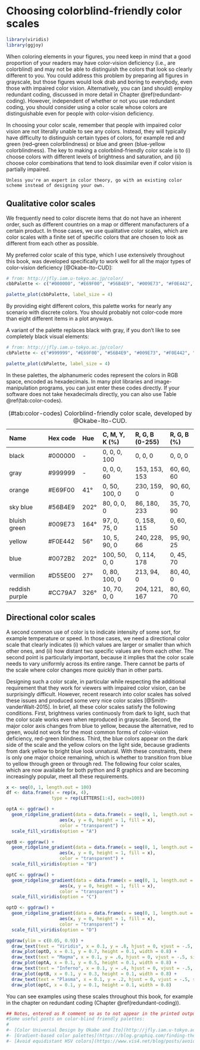 # Choosing colorblind-friendly color scales

```r
library(viridis)
library(ggjoy)
```

When coloring elements in your figures, you need keep in mind that a good proportion of your readers may have color-vision deficiency (i.e., are colorblind) and may not be able to distinguish the colors that look so clearly different to you. You could address this problem by preparing all figures in grayscale, but those figures would look drab and boring to everybody, even those with impaired color vision. Alternatively, you can (and should) employ redundant coding, discussed in more detail in Chapter \@ref(redundant-coding). However, independent of whether or not you use redundant coding, you should consider using a color scale whose colors are distinguishable even for people with color-vision deficiency. 

In choosing your color scale, remember that people with impaired color vision are not literally unable to see any colors. Instead, they will typically have difficulty to distinguish certain types of colors, for example red and green (red--green colorblindness) or blue and green (blue-yellow colorblindness). The key to making a colorblind-friendly color scale is to (i) choose colors with different levels of brightness and saturation, and (ii) choose color combinations that tend to look dissimilar even if color vision is partially impaired.

```block
Unless you're an expert in color theory, go with an existing color scheme instead of designing your own.
```


## Qualitative color scales

We frequently need to color discrete items that do not have an inherent order, such as different countries on a map or different manufacturers of a certain product. In those cases, we use qualitative color scales, which are color scales with a finite set of specific colors that are chosen to look as different from each other as possible.

My preferred color scale of this type, which I use extensively throughout this book, was developed specifically to work well for all the major types of color-vision deficiency [@Okabe-Ito-CUD]:
```r
# from: http://jfly.iam.u-tokyo.ac.jp/color/
cbbPalette <- c("#000000", "#E69F00", "#56B4E9", "#009E73", "#F0E442", "#0072B2", "#D55E00", "#CC79A7")

palette_plot(cbbPalette, label_size = 4)
```
By providing eight different colors, this palette works for nearly any scenario with discrete colors. You should probably not color-code more than eight different items in a plot anyways.

A variant of the palette replaces black with gray, if you don't like to see completely black visual elements:
```r
# from: http://jfly.iam.u-tokyo.ac.jp/color/
cbPalette <- c("#999999", "#E69F00", "#56B4E9", "#009E73", "#F0E442", "#0072B2", "#D55E00", "#CC79A7")

palette_plot(cbPalette, label_size = 4)
```

In these palettes, the alphanumeric codes represent the colors in RGB space, encoded as hexadecimals. In many plot libraries and image-manipulation programs, you can just enter these codes directly. If your software does not take hexadecimals directly, you can also use Table \@ref(tab:color-codes).


Table: (\#tab:color-codes) Colorblind-friendly color scale, developed by @Okabe-Ito-CUD. 

Name            Hex code     Hue     C, M, Y, K (%)   R, G, B (0-255)   R, G, B (%)
--------------  ------------ ------- ---------------- ----------------- ------------
         black       #000000       -  0, 0, 0, 100    0, 0, 0           0, 0, 0
          gray       #999999       -  0, 0, 0, 60     153, 153, 153     60, 60, 60
        orange       #E69F00     41°  0, 50, 100, 0   230, 159, 0       90, 60, 0
      sky blue       #56B4E9    202° 80, 0, 0, 0      86, 180, 233      35, 70, 90
  bluish green       #009E73    164° 97, 0, 75, 0     0, 158, 115       0, 60, 50
        yellow       #F0E442     56° 10, 5, 90, 0     240, 228, 66      95, 90, 25
          blue       #0072B2    202° 100, 50, 0, 0    0, 114, 178       0, 45, 70
     vermilion       #D55E00     27° 0, 80, 100, 0    213, 94, 0        80, 40, 0
reddish purple       #CC79A7    326° 10, 70, 0, 0     204, 121, 167     80, 60, 70
 
 
## Directional color scales

A second common use of color is to indicate intensity of some sort, for example temperature or speed. In those cases, we need a directional color scale that clearly indicates (i) which values are larger or smaller than which other ones, and (ii) how distant two specific values are from each other. The second point is particularly important, because it implies that the color scale needs to vary uniformly across its entire range. There cannot be parts of the scale where color changes more quickly than in other parts.

Designing such a color scale, in particular while respecting the additional requirement that they work for viewers with impaired color vision, can be surprisingly difficult. However, recent research into color scales has solved these issues and produced some very nice color scales [@Smith-vanderWalt-2015]. In brief, all these color scales satisfy the following conditions. First, brightness varies continuosly from dark to light, such that the color scale works even when reproduced in grayscale. Second, the major color axis changes from blue to yellow, because the alternative, red to green, would not work for the most common forms of color-vision deficiency, red-green blindness. Third, the blue colors appear on the dark side of the scale and the yellow colors on the light side, because gradients from dark yellow to bright blue look unnatural. With these constraints, there is only one major choice remaining, which is whether to transition from blue to yellow through green or through red. The following four color scales, which are now available for both python and R graphics and are becoming increasingly popular, meet all these requirements.

```r
x <- seq(0, 1, length.out = 100)
df <- data.frame(x = rep(x, 4),
                 type = rep(LETTERS[1:4], each=100))

optA <- ggdraw() +
  geom_ridgeline_gradient(data = data.frame(x = seq(0, 1, length.out = 100)),
                    aes(x, y = 0, height = 1, fill = x),
                    color = "transparent") +
  scale_fill_viridis(option = "A")

optB <- ggdraw() +
  geom_ridgeline_gradient(data = data.frame(x = seq(0, 1, length.out = 100)),
                    aes(x, y = 0, height = 1, fill = x),
                    color = "transparent") +
  scale_fill_viridis(option = "B")

optC <- ggdraw() +
  geom_ridgeline_gradient(data = data.frame(x = seq(0, 1, length.out = 100)),
                    aes(x, y = 0, height = 1, fill = x),
                    color = "transparent") +
  scale_fill_viridis(option = "C")

optD <- ggdraw() +
  geom_ridgeline_gradient(data = data.frame(x = seq(0, 1, length.out = 100)),
                    aes(x, y = 0, height = 1, fill = x),
                    color = "transparent") +
  scale_fill_viridis(option = "D")

ggdraw(ylim = c(0.05, 0.9)) +
  draw_text(text = "Viridis", x = 0.1, y = .8, hjust = 0, vjust = -.5, size = 12) +
  draw_plot(optD, x = 0.1, y = 0.7, height = 0.1, width = 0.8) +
  draw_text(text = "Magma", x = 0.1, y = .6, hjust = 0, vjust = -.5, size = 12) +
  draw_plot(optA, x = 0.1, y = 0.5, height = 0.1, width = 0.8) +
  draw_text(text = "Inferno", x = 0.1, y = .4, hjust = 0, vjust = -.5, size = 12) +
  draw_plot(optB, x = 0.1, y = 0.3, height = 0.1, width = 0.8) +
  draw_text(text = "Plasma", x = 0.1, y = .2, hjust = 0, vjust = -.5, size = 12) +
  draw_plot(optC, x = 0.1, y = 0.1, height = 0.1, width = 0.8)

```

You can see examples using these scales throughout this book, for example in the chapter on redundant coding (Chapter \@ref(redundant-coding)).



```r
## Notes, entered as R comment so as to not appear in the printed output
#Some useful posts on color-blind friendly palettes:
#
#- [Color Universal Design by Okabe and Ito](http://jfly.iam.u-tokyo.ac.jp/color/)
#- [Gradient-based color palettes](https://blog.graphiq.com/finding-the-right-color-palettes-for-data-visualizations-fcd4e707a283)
#- [Avoid equidistant HSV colors](https://www.vis4.net/blog/posts/avoid-equidistant-hsv-colors/)
```

